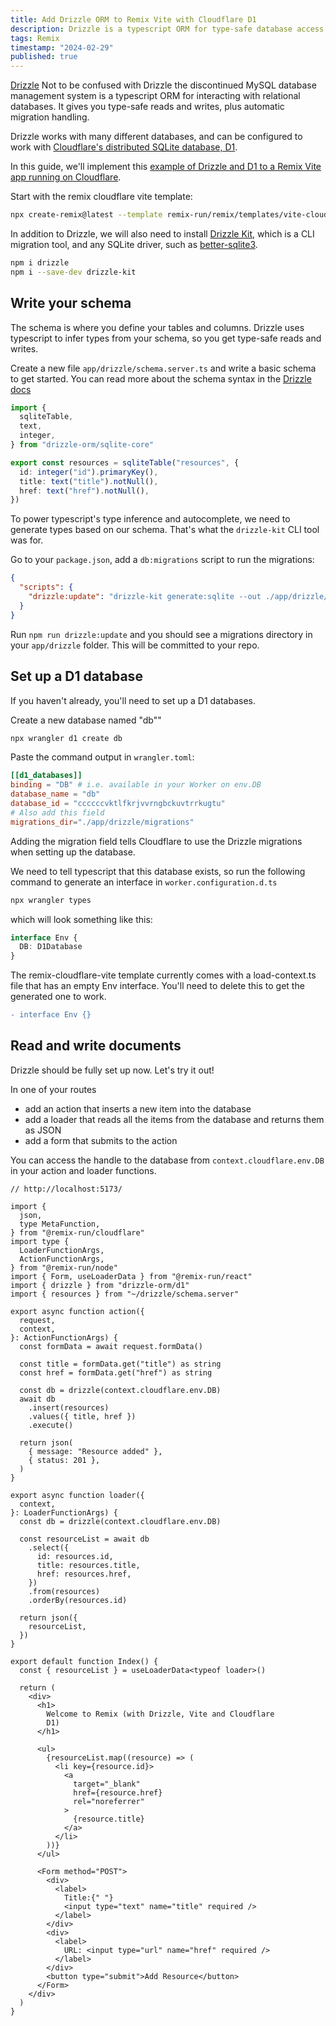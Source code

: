 ```yaml
---
title: Add Drizzle ORM to Remix Vite with Cloudflare D1
description: Drizzle is a typescript ORM for type-safe database access and automatic migrations. Add it to your Remix app to get started with Cloudflare D1.
tags: Remix
timestamp: "2024-02-29"
published: true
---
```


[Drizzle](https://orm.drizzle.team/) <SideNote> Not to be confused with Drizzle the discontinued MySQL database management system </SideNote> is a typescript ORM for interacting with relational databases. It gives you type-safe reads and writes, plus automatic migration handling.

Drizzle works with many different databases, and can be configured to work with [Cloudflare's distributed SQLite database, D1](https://developers.cloudflare.com/d1/).

In this guide, we'll implement this [example of Drizzle and D1 to a Remix Vite app running on Cloudflare](https://github.com/jacobparis/remix-cloudflare-drizzle).

Start with the remix cloudflare vite template:

```bash
npx create-remix@latest --template remix-run/remix/templates/vite-cloudflare
```

In addition to Drizzle, we will also need to install [Drizzle Kit](https://www.npmjs.com/package/drizzle-kit), which is a CLI migration tool, and any SQLite driver, such as [better-sqlite3](https://www.npmjs.com/package/better-sqlite3).

```bash
npm i drizzle
npm i --save-dev drizzle-kit
```

## Write your schema

The schema is where you define your tables and columns. Drizzle uses typescript to infer types from your schema, so you get type-safe reads and writes.

Create a new file `app/drizzle/schema.server.ts` and write a basic schema to get started.<SideNote> You can read more about the schema syntax in the [Drizzle docs](https://github.com/drizzle-team/drizzle-orm/blob/main/drizzle-orm/src/sqlite-core/README.md)</SideNote>

```ts
import {
  sqliteTable,
  text,
  integer,
} from "drizzle-orm/sqlite-core"

export const resources = sqliteTable("resources", {
  id: integer("id").primaryKey(),
  title: text("title").notNull(),
  href: text("href").notNull(),
})
```

To power typescript's type inference and autocomplete, we need to generate types based on our schema. That's what the `drizzle-kit` CLI tool was for.

Go to your `package.json`, add a `db:migrations` script to run the migrations:

```json
{
  "scripts": {
    "drizzle:update": "drizzle-kit generate:sqlite --out ./app/drizzle/migrations --schema ./app/drizzle/schema.server.ts"
  }
}
```

Run `npm run drizzle:update` and you should see a migrations directory in your `app/drizzle` folder. This will be committed to your repo.

## Set up a D1 database

If you haven't already, you'll need to set up a D1 databases.

Create a new database named "db""

```sh
npx wrangler d1 create db
```

Paste the command output in `wrangler.toml`:

```toml
[[d1_databases]]
binding = "DB" # i.e. available in your Worker on env.DB
database_name = "db"
database_id = "ccccccvktlfkrjvvrngbckuvtrrkugtu"
# Also add this field
migrations_dir="./app/drizzle/migrations"
```

Adding the migration field tells Cloudflare to use the Drizzle migrations when setting up the database.

We need to tell typescript that this database exists, so run the following command to generate an interface in `worker.configuration.d.ts`

```sh
npx wrangler types
```

which will look something like this:

```ts
interface Env {
  DB: D1Database
}
```

The remix-cloudflare-vite template currently comes with a load-context.ts file that has an empty Env interface. You'll need to delete this to get the generated one to work.

```diff
- interface Env {}
```

## Read and write documents

Drizzle should be fully set up now. Let's try it out!

In one of your routes

- add an action that inserts a new item into the database
- add a loader that reads all the items from the database and returns them as JSON
- add a form that submits to the action

You can access the handle to the database from `context.cloudflare.env.DB` in your action and loader functions.

```tsx
// http://localhost:5173/

import {
  json,
  type MetaFunction,
} from "@remix-run/cloudflare"
import type {
  LoaderFunctionArgs,
  ActionFunctionArgs,
} from "@remix-run/node"
import { Form, useLoaderData } from "@remix-run/react"
import { drizzle } from "drizzle-orm/d1"
import { resources } from "~/drizzle/schema.server"

export async function action({
  request,
  context,
}: ActionFunctionArgs) {
  const formData = await request.formData()

  const title = formData.get("title") as string
  const href = formData.get("href") as string

  const db = drizzle(context.cloudflare.env.DB)
  await db
    .insert(resources)
    .values({ title, href })
    .execute()

  return json(
    { message: "Resource added" },
    { status: 201 },
  )
}

export async function loader({
  context,
}: LoaderFunctionArgs) {
  const db = drizzle(context.cloudflare.env.DB)

  const resourceList = await db
    .select({
      id: resources.id,
      title: resources.title,
      href: resources.href,
    })
    .from(resources)
    .orderBy(resources.id)

  return json({
    resourceList,
  })
}

export default function Index() {
  const { resourceList } = useLoaderData<typeof loader>()

  return (
    <div>
      <h1>
        Welcome to Remix (with Drizzle, Vite and Cloudflare
        D1)
      </h1>

      <ul>
        {resourceList.map((resource) => (
          <li key={resource.id}>
            <a
              target="_blank"
              href={resource.href}
              rel="noreferrer"
            >
              {resource.title}
            </a>
          </li>
        ))}
      </ul>

      <Form method="POST">
        <div>
          <label>
            Title:{" "}
            <input type="text" name="title" required />
          </label>
        </div>
        <div>
          <label>
            URL: <input type="url" name="href" required />
          </label>
        </div>
        <button type="submit">Add Resource</button>
      </Form>
    </div>
  )
}
```
